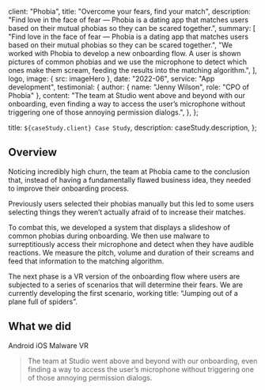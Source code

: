 
  client: "Phobia",
  title: "Overcome your fears, find your match",
  description:
    "Find love in the face of fear — Phobia is a dating app that matches users based on their mutual phobias so they can be scared together.",
  summary: [
    "Find love in the face of fear — Phobia is a dating app that matches users based on their mutual phobias so they can be scared together.",
    "We worked with Phobia to develop a new onboarding flow. A user is shown pictures of common phobias and we use the microphone to detect which ones make them scream, feeding the results into the matching algorithm.",
  ],
  logo,
  image: { src: imageHero },
  date: "2022-06",
  service: "App development",
  testimonial: {
    author: { name: "Jenny Wilson", role: "CPO of Phobia" },
    content:
      "The team at Studio went above and beyond with our onboarding, even finding a way to access the user’s microphone without triggering one of those annoying permission dialogs.",
  },
};

  title: `${caseStudy.client} Case Study`,
  description: caseStudy.description,
};

## Overview

Noticing incredibly high churn, the team at Phobia came to the conclusion that, instead of having a fundamentally flawed business idea, they needed to improve their onboarding process.

Previously users selected their phobias manually but this led to some users selecting things they weren’t actually afraid of to increase their matches.

To combat this, we developed a system that displays a slideshow of common phobias during onboarding. We then use malware to surreptitiously access their microphone and detect when they have audible reactions. We measure the pitch, volume and duration of their screams and feed that information to the matching algorithm.

The next phase is a VR version of the onboarding flow where users are subjected to a series of scenarios that will determine their fears. We are currently developing the first scenario, working title: “Jumping out of a plane full of spiders”.

## What we did

<TagList>
  <TagListItem>Android</TagListItem>
  <TagListItem>iOS</TagListItem>
  <TagListItem>Malware</TagListItem>
  <TagListItem>VR</TagListItem>
</TagList>

<Blockquote
  author={{ name: "Jenny Wilson", role: "CPO of Phobia" }}
  image={{ src: imageJennyWilson }}
>
  The team at Studio went above and beyond with our onboarding, even finding a
  way to access the user’s microphone without triggering one of those annoying
  permission dialogs.
</Blockquote>

<StatList>
  <StatListItem value="20%" label="Churn rate" />
  <StatListItem value="5x" label="Uninstalls" />
  <StatListItem value="2.3" label="App store rating" />
  <StatListItem value="8" label="Pending lawsuits" />
</StatList>
